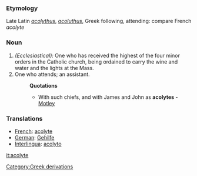 ===Etymology===
Late Latin ''[[acolythus]]'', ''[[acoluthus]]'', Greek following, attending: compare French ''acolyte''
===Noun===
#''(Ecclesiastical):'' One who has received the highest of the four minor orders in the Catholic church, being ordained to carry the wine and water and the lights at the Mass.
#One who attends; an assistant. 
#:'''Quotations'''
#:*With such chiefs, and with James and John as '''acolytes''' - [[Motley]]
=== Translations === 
*[[French]]: [[acolyte]] 
*[[German]]: [[Gehilfe]] 
*[[Interlingua]]: [[acolyto]]

[[it:acolyte]]
[[Category:Greek derivations]]
